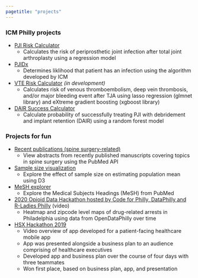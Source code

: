 ```yaml
---
pagetitle: "projects"
---
```



### ICM Philly projects

* <a href="https://pjirisk.shinyapps.io/pji_calc/" target="_blank">PJI Risk Calculator</a>
  * Calculates the risk of periprosthetic joint infection after total joint arthroplasty using a regression model

* <a href="https://pjirisk.shinyapps.io/pjidx/" target="_blank">PJIDx</a>
  * Determines liklihood that patient has an infection using the algorithm developed by ICM

* <a href="https://pjirisk.shinyapps.io/vte_risk_calculator/" target=_"blank">VTE Risk Calculator</a> <i>(in development)</i>
  * Calculates risk of venous thromboembolism, deep vein thrombosis, and/or major bleeding event after TJA using lasso regression (glmnet library) and eXtreme gradient boosting (xgboost library)

* <a href="https://pjirisk.shinyapps.io/DAIR_Calculator/" target=_"blank">DAIR Success Calculator</a>
  * Calculate probability of successfully treating PJI with debridement and implant retention (DAIR) using a random forest model


### Projects for fun

* <a href="https://knicholsonphd.shinyapps.io/spine_pubs/" target="_blank">Recent publications (spine surgery-related)</a>
  * View abstracts from recently published manuscripts covering topics in spine surgery using the PubMed API

* <a href="https://knicholsonphd.shinyapps.io/confidence_intervals/" target="_blank">Sample size visualization</a>
  * Explore the effect of sample size on estimating population mean using D3

* <a href="https://knicholsonphd.shinyapps.io/mesh_api/" target="_blank">MeSH explorer</a>
  * Explore the Medical Subjects Headings (MeSH) from PubMed

* <a href="./files/datahack2020_video_sm.mp4">2020 Opioid Data Hackathon hosted by Code for Philly, DataPhilly and R-Ladies Philly</a> (video)
  * Heatmap and zipcode level maps of drug-related arrests in Philadelphia using data from OpenDataPhilly over time

* <a href="./files/HSX_video.mp4">HSX Hackathon 2019</a>
  * Video overview of app developed for a patient-facing healthcare mobile app
  * App was presented alongside a business plan to an audience comprising of healthcare executives
  * Developed app and business plan over the course of four days with three teammates
  * Won first place, based on business plan, app, and presentation